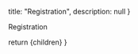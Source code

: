 
  title: "Registration",
  description: null
}

Registration

  return <MdxLayout metadata={metadata}>{children}</MdxLayout>
}